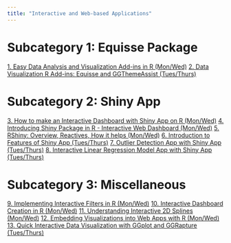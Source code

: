```yaml
---
title: "Interactive and Web-based Applications"
---
```

# Subcategory 1: Equisse Package
[1. Easy Data Analysis and Visualization Add-ins in R (Mon/Wed)](https://www.youtube.com/watch?v=gIPY_5m-vRk)
[2. Data Visualization R Add-ins: Equisse and GGThemeAssist  (Tues/Thurs)](https://youtu.be/CpGb063CeWY)

# Subcategory 2: Shiny App
[3. How to make an Interactive Dashboard with Shiny App on R (Mon/Wed)](https://youtu.be/UG6QibAflRs)
[4. Introducing Shiny Package in R - Interactive Web Dashboard (Mon/Wed)](https://www.youtube.com/watch?v=FIr5wMAn2ow)
[5. RShiny: Overview, Reactives, How it helps (Mon/Wed)](https://youtu.be/8Z1me5ebCUw)
[6. Introduction to Features of Shiny App (Tues/Thurs)](https://youtu.be/eCsZs-pqy3M)
[7. Outlier Detection App with Shiny App (Tues/Thurs)](https://youtu.be/cmJrHpFYh1U)
[8. Interactive Linear Regression Model App with Shiny App (Tues/Thurs)](https://youtu.be/eMwM3gXQ5Xg)

# Subcategory 3: Miscellaneous
[9. Implementing Interactive Filters in R (Mon/Wed)](https://www.loom.com/share/0ba371f62d884042bdf1288d1fca926e)
[10. Interactive Dashboard Creation in R (Mon/Wed)](https://youtu.be/szwG8L-Eyc4)
[11. Understanding Interactive 2D Splines (Mon/Wed)](https://youtu.be/Nm2oT09uSA0)
[12. Embedding Visualizations into Web Apps with R (Mon/Wed)](https://www.youtube.com/watch?v=8j3ttwrtASE)
[13. Quick Interactive Data Visualization with GGplot and GGRapture (Tues/Thurs)](https://www.youtube.com/watch?v=Lod_XBetQ5g)

